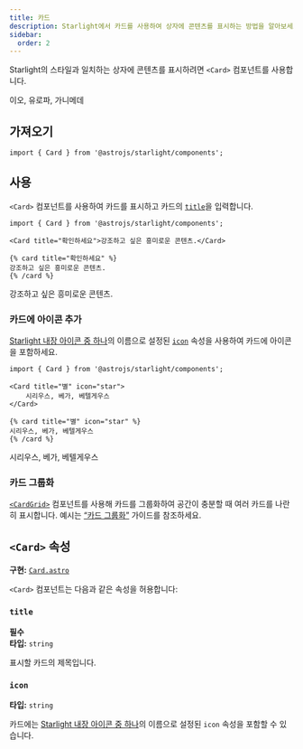 ```yaml
---
title: 카드
description: Starlight에서 카드를 사용하여 상자에 콘텐츠를 표시하는 방법을 알아보세요.
sidebar:
  order: 2
---
```



Starlight의 스타일과 일치하는 상자에 콘텐츠를 표시하려면 `<Card>` 컴포넌트를 사용합니다.


<Preview>

<Card slot="preview" title="달" icon="moon">
	이오, 유로파, 가니메데
</Card>

</Preview>

## 가져오기

```tsx
import { Card } from '@astrojs/starlight/components';
```

## 사용

`<Card>` 컴포넌트를 사용하여 카드를 표시하고 카드의 [`title`](#title)을 입력합니다.

<Preview>

```mdx
import { Card } from '@astrojs/starlight/components';

<Card title="확인하세요">강조하고 싶은 흥미로운 콘텐츠.</Card>
```

<Fragment slot="markdoc">

```markdoc
{% card title="확인하세요" %}
강조하고 싶은 흥미로운 콘텐츠.
{% /card %}
```

</Fragment>

<Card slot="preview" title="확인하세요">
	강조하고 싶은 흥미로운 콘텐츠.
</Card>

</Preview>

### 카드에 아이콘 추가

[Starlight 내장 아이콘 중 하나](/ko/reference/icons/#모든-아이콘)의 이름으로 설정된 [`icon`](#icon) 속성을 사용하여 카드에 아이콘을 포함하세요.

<Preview>

```mdx 'icon="star"'
import { Card } from '@astrojs/starlight/components';

<Card title="별" icon="star">
	시리우스, 베가, 베텔게우스
</Card>
```

<Fragment slot="markdoc">

```markdoc 'icon="star"'
{% card title="별" icon="star" %}
시리우스, 베가, 베텔게우스
{% /card %}
```

</Fragment>

<Card slot="preview" title="별" icon="star">
	시리우스, 베가, 베텔게우스
</Card>

</Preview>

### 카드 그룹화

[`<CardGrid>`](/ko/components/card-grids/) 컴포넌트를 사용해 카드를 그룹화하여 공간이 충분할 때 여러 카드를 나란히 표시합니다.
예시는 [“카드 그룹화”](/ko/components/card-grids/#카드-그룹화) 가이드를 참조하세요.

## `<Card>` 속성

**구현:** [`Card.astro`](https://github.com/withastro/starlight/blob/main/packages/starlight/user-components/Card.astro)

`<Card>` 컴포넌트는 다음과 같은 속성을 허용합니다:

### `title`

**필수**  
**타입:** `string`

표시할 카드의 제목입니다.

### `icon`

**타입:** `string`

카드에는 [Starlight 내장 아이콘 중 하나](/ko/reference/icons/#모든-아이콘)의 이름으로 설정된 `icon` 속성을 포함할 수 있습니다.